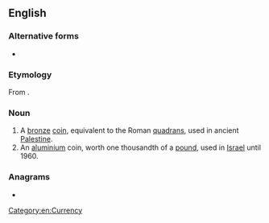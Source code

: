 ==English==
{{wikipedia}}
{{wikipedia|Israeli pruta}}

===Alternative forms===
* {{l|en|pruta}}

===Etymology===
From {{etyl|he|en}} {{m|he|פרוטה‎}}.

===Noun===
{{en-noun|s|prutot|prutoth}}

# A [[bronze]] [[coin]], equivalent to the Roman [[quadrans]], used in ancient [[Palestine]].
# An [[aluminium]] coin, worth one thousandth of a [[pound]], used in [[Israel]] until 1960.

===Anagrams===
* {{anagrams|en|a=ahprtu|Harput}}

[[Category:en:Currency]]